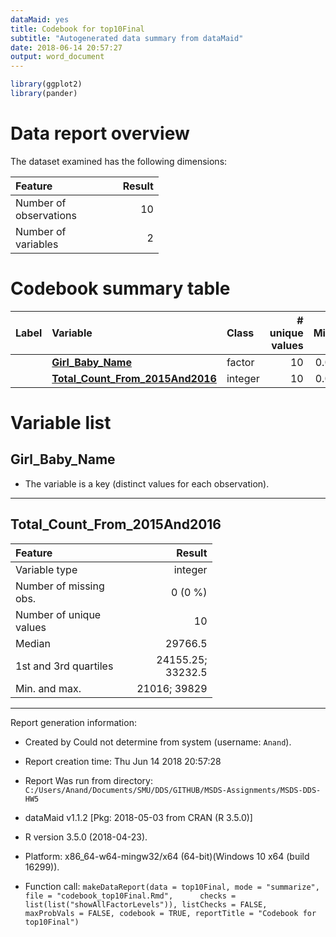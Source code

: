 ```yaml
---
dataMaid: yes
title: Codebook for top10Final
subtitle: "Autogenerated data summary from dataMaid"
date: 2018-06-14 20:57:27
output: word_document
---
```

```r
library(ggplot2)
library(pander)
```
# Data report overview
The dataset examined has the following dimensions:


---------------------------------
Feature                    Result
------------------------ --------
Number of observations         10

Number of variables             2
---------------------------------






# Codebook summary table

--------------------------------------------------------------------------------------------
Label   Variable                                Class       # unique  Missing  Description  
                                                              values                        
------- --------------------------------------- --------- ---------- --------- -------------
        **[Girl\_Baby\_Name]**                  factor            10  0.00 %                

        **[Total\_Count\_From\_2015And2016]**   integer           10  0.00 %                
--------------------------------------------------------------------------------------------




# Variable list
## Girl\_Baby\_Name

* The variable is a key (distinct values for each observation).



---

## Total\_Count\_From\_2015And2016


---------------------------------------------
Feature                                Result
------------------------- -------------------
Variable type                         integer

Number of missing obs.                0 (0 %)

Number of unique values                    10

Median                                29766.5

1st and 3rd quartiles       24155.25; 33232.5

Min. and max.                    21016; 39829
---------------------------------------------




---



Report generation information:

 *  Created by Could not determine from system (username: `Anand`).

 *  Report creation time: Thu Jun 14 2018 20:57:28

 *  Report Was run from directory: `C:/Users/Anand/Documents/SMU/DDS/GITHUB/MSDS-Assignments/MSDS-DDS-HW5`

 *  dataMaid v1.1.2 [Pkg: 2018-05-03 from CRAN (R 3.5.0)]

 *  R version 3.5.0 (2018-04-23).

 *  Platform: x86_64-w64-mingw32/x64 (64-bit)(Windows 10 x64 (build 16299)).

 *  Function call: `makeDataReport(data = top10Final, mode = "summarize", file = "codebook_top10Final.Rmd", 
    checks = list(list("showAllFactorLevels")), listChecks = FALSE, 
    maxProbVals = FALSE, codebook = TRUE, reportTitle = "Codebook for top10Final")`

